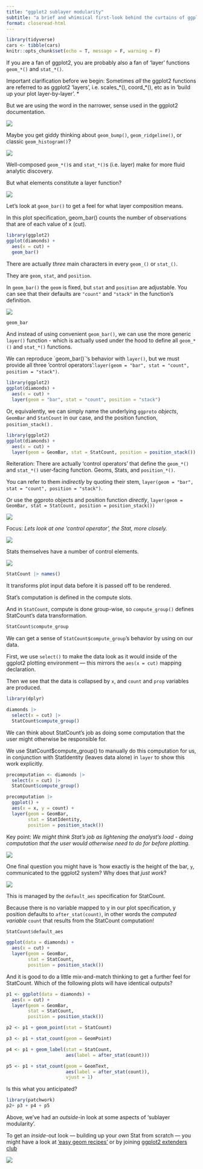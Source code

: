 ```yaml
---
title: "ggplot2 sublayer modularity"
subtitle: "a brief and whimsical first-look behind the curtains of ggplot2's layers"
format: closeread-html
---
```


```r
library(tidyverse)
cars <- tibble(cars)
knitr::opts_chunk$set(echo = T, message = F, warning = F)
```

::: cr-section

::: {focus-on="cr-PLOT000"}
If you are a fan of ggplot2, you are probably also a fan of 'layer' functions `geom_*()` and `stat_*()`.
:::

::: {focus-on="cr-PLOT000"}
Important clarification before we begin: Sometimes *all* the ggplot2 functions are referred to as ggplot2 'layers', i.e. scales\_\*(), coord\_\*(), etc as in 'build up your plot layer-by-layer'. *
:::

::: {focus-on="cr-PLOT000"}
But we are using the word in the narrower, sense used in the ggplot2 documentation.
:::

::: {#cr-PLOT000}
![](images/clipboard-1589230205.png)
:::

::: {focus-on="cr-PLOT00"}
Maybe you get giddy thinking about `geom_bump()`,  `geom_ridgeline()`, or classic `geom_histogram()`?
:::

::: {#cr-PLOT00}
![](images/clipboard-1637685515.png)
:::

::: {focus-on="cr-PLOT0"}
Well-composed `geom_*()`s and `stat_*()`s (i.e. layer) make for more fluid analytic discovery.
:::

::: {focus-on="cr-PLOT0"}
But what elements constitute a layer function?
:::

::: {#cr-PLOT0}
![](images/clipboard-506665849.png)
:::

::: {focus-on="cr-PLOT1"}
Let's look at `geom_bar()` to get a feel for what layer composition means.

In this plot specification, geom_bar() counts the number of observations that are of each value of x (cut).
:::

::: {#cr-PLOT1}
```r
library(ggplot2) 
ggplot(diamonds) + 
  aes(x = cut) + 
  geom_bar()
```
:::

::: {focus-on="cr-PLOT2b"}
There are actually *three* main characters in every `geom_()` or `stat_()`.
:::

They are `geom`, `stat`, and `position`.

In `geom_bar()` the `geom` is fixed, but `stat` and `position` are adjustable. You can see that their defaults are `"count"` and `"stack"` in the function's definition.

::: {#cr-PLOT2b}
![](images/clipboard-309178775.png)

```r
geom_bar
```
:::

::: {focus-on="cr-PLOT2a"}
And instead of using convenient `geom_bar()`, we can use the more generic `layer()` function - which is actually used under the hood to define all `geom_*()` and `stat_*()` functions.
:::

We can reproduce \`geom_bar()\`'s behavior with `layer()`, but we must provide all three 'control operators':`layer(geom = "bar", stat = "count", position = "stack")`.

::: {#cr-PLOT2a}
```r
library(ggplot2) 
ggplot(diamonds) + 
  aes(x = cut) + 
  layer(geom = "bar", stat = "count", position = "stack")
```
:::

::: {focus-on="cr-PLOT2c"}
Or, equivalently, we can simply name the underlying `ggproto` *objects*, `GeomBar` and `StatCount` in our case, and the position function, `position_stack()` .
:::

::: {#cr-PLOT2c}
```r
library(ggplot2) 
ggplot(diamonds) + 
  aes(x = cut) + 
  layer(geom = GeomBar, stat = StatCount, position = position_stack())
```
:::

::: {focus-on="cr-PLOT2f"}
Reiteration: There are actually 'control operators' that define the `geom_*()` and `stat_*()` user-facing function. Geoms, Stats, and `position_*()`.
:::

::: {focus-on="cr-PLOT2f"}
You can refer to them *indirectly* by quoting their stem, `layer(geom = "bar", stat = "count", position = "stack")`.
:::

::: {focus-on="cr-PLOT2f"}
Or use the ggproto objects and position function *directly*, `layer(geom = GeomBar, stat = StatCount, position = position_stack())`
:::

::: {#cr-PLOT2f}
![](images/clipboard-309178775.png)
:::

::: {focus-on="cr-PLOT2d"}
Focus: *Lets look at one 'control operator', the Stat, more closely.*
:::

::: {#cr-PLOT2d}
![](images/clipboard-1390047241.png)
:::

::: {focus-on="cr-PLOT2e"}
Stats themselves have a number of control elements.
:::

::: {#cr-PLOT2e}
![](images/clipboard-2172743515.png)

```r
StatCount |> names()
```
:::

::: {focus-on="cr-PLOT2f"}
It transforms plot input data before it is passed off to be rendered. 

Stat's computation is defined in the compute slots.

And in `StatCount`, compute is done group-wise, so `compute_group()` defines StatCount's data transformation.
:::

::: {#cr-PLOT2f}
```r
StatCount$compute_group
```
:::

::: {focus-on="cr-PLOT3"}
We can get a sense of `StatCount$compute_group`'s behavior by using on our data.

First, we use `select()` to make the data look as it would inside of the ggplot2 plotting environment — this mirrors the `aes(x = cut)` mapping declaration.

Then we see that the data is collapsed by `x`, and `count` and `prop` variables are produced.
:::

::: {#cr-PLOT3}
```r

library(dplyr)

diamonds |> 
  select(x = cut) |>
  StatCount$compute_group() 
```
:::

::: {focus-on="cr-PLOT4"}
We can think about StatCount's job as doing some computation that the user might otherwise be responsible for.
:::

We use StatCount\$compute_group() to manually do this computation for us, in conjunction with StatIdentity (leaves data alone) in `layer` to show this work explicitly.

::: {#cr-PLOT4}
```r
precomputation <- diamonds |> 
  select(x = cut) |>
  StatCount$compute_group()

precomputation |>
  ggplot() + 
  aes(x = x, y = count) + 
  layer(geom = GeomBar, 
        stat = StatIdentity, 
        position = position_stack())
```
:::

::: {focus-on="cr-PLOT4a"}
Key point: *We might think Stat's job as lightening the analyst's load - doing computation that the user would otherwise need to do for before plotting.*
:::

::: {#cr-PLOT4a}
![](images/clipboard-3717409450.png)
:::

::: {focus-on="cr-PLOT4b"}
One final question you might have is 'how exactly is the height of the bar, `y`, communicated to the ggplot2 system? Why does that *just work*?
:::

::: {#cr-PLOT4b}
![](images/clipboard-482897444.png)
:::

::: {focus-on="cr-PLOT5"}
This is managed by the `default_aes` specification for StatCount.

Because there is no variable mapped to y in our plot specification, y position defaults to `after_stat(count)`, in other words the *computed variable* `count` that results from the StatCount computation!
:::

::: {#cr-PLOT5}
```r
StatCount$default_aes

ggplot(data = diamonds) + 
  aes(x = cut) + 
  layer(geom = GeomBar, 
        stat = StatCount, 
        position = position_stack())
```
:::

::: {focus-on="cr-PLOT5bb"}
And it is good to do a little mix-and-match thinking to get a further feel for StatCount. Which of the following plots will have identical outputs?
:::

::: {#cr-PLOT5bb}
```r
p1 <- ggplot(data = diamonds) + 
  aes(x = cut) + 
  layer(geom = GeomBar, 
        stat = StatCount, 
        position = position_stack())

p2 <- p1 + geom_point(stat = StatCount)

p3 <- p1 + stat_count(geom = GeomPoint)

p4 <- p1 + geom_label(stat = StatCount, 
                      aes(label = after_stat(count)))

p5 <- p1 + stat_count(geom = GeomText, 
                      aes(label = after_stat(count)), 
                      vjust = 1)
```
:::

::: {focus-on="cr-PLOT5c"}
Is this what you anticipated?
:::

::: {#cr-PLOT5c}
```r
library(patchwork)
p2+ p3 + p4 + p5
```
:::

::: {focus-on="cr-PLOT6"}
Above, we've had an *outside*-in look at some aspects of 'sublayer modularity'.

To get an *inside*-out look --- building up your *own* Stat from scratch --- you might have a look at ['easy geom recipes'](https://evamaerey.github.io/easy-geom-recipes/) or by joining [ggplot2 extenders club](https://teunbrand.github.io/ggplot-extension-club/)
:::

::: {#cr-PLOT6}
![](images/clipboard-2051185906.png)
:::
:::
